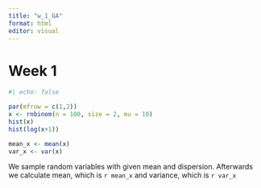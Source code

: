 ```yaml
---
title: "w_1_GA"
format: html
editor: visual
---
```


# Week 1

```r
#| echo: false

par(mfrow = c(1,2))
x <- rnbinom(n = 100, size = 2, mu = 10)
hist(x)
hist(log(x+1))

mean_x <- mean(x)
var_x <- var(x)
```

We sample random variables with given mean and dispersion. Afterwards we calculate mean, which is `r mean_x` and variance, which is `r var_x`
